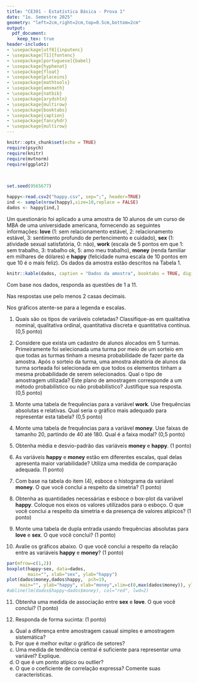```yaml
---
title: "CE301 - Estatística Básica - Prova 1"
date: "1o. Semestre 2025"
geometry: "left=2cm,right=2cm,top=0.5cm,bottom=2cm"
output:
  pdf_document:
    keep_tex: true
header-includes:
- \usepackage[utf8]{inputenc}
- \usepackage[T1]{fontenc}
- \usepackage[portuguese]{babel}
- \usepackage{hyphenat}
- \usepackage{float}
- \usepackage{placeins}
- \usepackage{mathtools}
- \usepackage{amsmath}
- \usepackage{natbib}
- \usepackage{arydshln}
- \usepackage{multirow}
- \usepackage{booktabs}
- \usepackage{caption}
- \usepackage{fancyhdr}
- \usepackage{multirow}
---
```


```r
knitr::opts_chunk$set(echo = TRUE)
require(psych)
require(knitr)
require(mvtnorm)
require(ggplot2)
```

\noindent
\textbf{Nome:} \underline{\hspace{16cm}}\

\textbf{Data:} \underline{\hspace{1cm}/\hspace{1cm}/\hspace{1cm}} \hspace{0.5cm} 
\textbf{GRR:} \underline{\hspace{3cm}} \hspace{0.5cm}
\textbf{Assinatura:} \underline{\hspace{5cm}}

\vspace{1cm}

```r
set.seed(9565677)
```


```r
happy<-read.csv2("happy.csv", sep=";", header=TRUE)
ind <- sample(nrow(happy),size=10,replace = FALSE)
dados <- happy[ind,]
```

Um questionário foi aplicado a uma amostra de 10 alunos de um curso de MBA de uma universidade americana, fornecendo as seguintes informações: **love** (1: sem relacionamento estável, 2: relacionamento estável, 3: sentimento profundo de pertencimento e cuidado), **sex** (1: atividade sexual satisfatória, 0: não), **work** (escala de 5 pontos em que 1: sem trabalho, 3: trabalho ok, 5: amo meu trabalho), **money** (renda familiar em milhares de dólares) e **happy** (felicidade numa escala de 10 pontos em que 10 é o mais feliz). Os dados da amostra estão descritos na Tabela 1.
```r
knitr::kable(dados, caption = "Dados da amostra", booktabs = TRUE, digits = 2,row.names=FALSE)

```
Com base nos dados, responda as questões de 1 a 11.

Nas respostas use pelo menos 2 casas decimais.

Nos gráficos atente-se para a legenda e escalas.

\begin{center}
\underline{\hspace{10cm}}
\end{center}

1) Quais são os tipos de variáveis coletadas? Classifique-as em qualitativa nominal, qualitativa ordinal, quantitativa discreta e quantitativa contínua. (0,5 ponto)

2) Considere que exista um cadastro de alunos alocados em 5 turmas. Primeiramente foi selecionada uma turma por meio de um sorteio em que todas as turmas tinham a mesma probabilidade de fazer parte da amostra. Após o sorteio da turma, uma amostra aleatória de alunos da turma sorteada foi selecionada em que todos os elementos tinham a mesma probabilidade de serem selecionados. Qual o tipo de amostragem utilizada? Este plano de amostragem corresponde a um método probabilístico ou não probabilístico? Justifique sua resposta. (0,5 ponto)   

3) Monte uma tabela de frequências para a variável **work**. Use frequências absolutas e relativas. Qual seria o gráfico mais adequado para representar esta tabela? (0,5 ponto)

4) Monte uma tabela de frequências para a variável **money**. Use faixas de tamanho 20, partindo de 40 até 180. Qual é a faixa modal? (0,5 ponto)

5) Obtenha média e desvio-padrão das variáveis **money** e **happy**. (1 ponto)

6) As variáveis **happy** e **money** estão em diferentes escalas, qual delas apresenta maior variabilidade? Utiliza uma medida de comparação adequada. (1 ponto)

7) Com base na tabela do item (4), esboce o histograma da variável **money**. O que você conclui a respeito da simetria? (1 ponto)

8) Obtenha as quantidades necessárias e esboce o box-plot da variável **happy**. Coloque nos eixos os valores utilizados para o esboço. O que você conclui a respeito da simetria e da presença de valores atípicos? (1 ponto)

9) Monte uma tabela de dupla entrada usando frequências absolutas para **love** e **sex**. O que você conclui? (1 ponto)

10) Avalie os gráficos abaixo. O que você conclui a respeito da relação entre as variáveis **happy** e **money**? (1 ponto)

```r
par(mfrow=c(1,2))
boxplot(happy~sex, data=dados,
        main="", xlab="sex", ylab="happy")
plot(dados$money,dados$happy,  pch=19, 
     main="", ylab="happy", xlab="money",xlim=c(0,max(dados$money)), ylim=c(0,10))
#abline(lm(dados$happy~dados$money), col="red", lwd=2)
```

11) Obtenha uma medida de associação entre **sex** e **love**. O que você conclui? (1 ponto)

12) Responda de forma sucinta: (1 ponto)
  a) Qual a diferença entre amostragem casual simples e amostragem sistemática?
  b) Por que é melhor evitar o gráfico de setores?
  c) Uma medida de tendência central é suficiente para representar uma variável? Explique.
  d) O que é um ponto atípico ou outlier?
  e) O que o coeficiente de correlação expressa? Comente suas características.

\begin{center}
\underline{\hspace{10cm}}
\end{center}

\begin{center}
$\bar y= \frac{\sum_{i=1}^n y_i}{n}$ \hspace{2cm} $\bar y= \frac{\sum_{i=1}^k f_i \cdot y_i}{\sum_{i=1}^k f_i}$ \hspace{2cm} $A=max(y)-min(y)$

$DAM_{média}=\frac{1}{n}\sum_{i=1}^n|y_i-\bar y|$ \hspace{2cm} $DAM_{mediana}=\frac{1}{n}\sum_{i=1}^n|y_i-md|$

$s^2=Var(y)=\frac{\sum_{i=1}^n(y_i-\bar y)^2}{n-1}=\frac{1}{n-1}\left(\sum_{i=1}^ny_i^2-\frac{\left(\sum_{i=1}y_i\right)^2}{n}\right)$ \hspace{2cm} $s=\sqrt{s^2}$

$CV=100 \cdot \frac{s}{\bar y}$ \hspace{1cm} $z=\frac{y_i-\bar y}{s}$ \hspace{1cm} $H=-\sum_{i=1}^Sf_i \cdot ln(fi)$ \hspace{1cm} $Q=\sum_{i=1}^r\sum_{j=1}^s \frac{(o_{ij}-e_{ij})^2}{e_{ij}}$

$Cov(y_1,y_2)=\frac{\sum_{i=1}^n(y_{1i}-\bar y_1)(y_{2i}-\bar y_2)}{n-1}$ \hspace{2cm} $r=\frac{\sum_{i=1}^n (y_{1i}-\bar y_1)(y_{2i}-\bar y_2)}{\sqrt{\sum_{i=1}^n(y1i-\bar y_1)^2} \cdot \sqrt{\sum_{i=1}^n (y_{2i}-\bar y_2)^2}}=\frac{Cov(y_1,y_2)}{\sqrt{Var(y_1)} \cdot \sqrt{Var(y_2)}}$

\underline{\hspace{10cm}}

\end{center}

